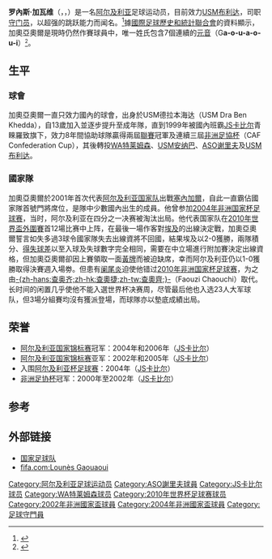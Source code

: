 {{noteta|G1=足球
|T=zh-hans:罗内斯·加瓦维;zh-hk:羅內斯·加奧亞奧爾;zh-tw:羅內斯·加瓦維;
|1=zh-hans:罗内斯·加瓦维;zh-hk:羅內斯·加奧亞奧爾;zh-tw:羅內斯·加瓦維;
|2=zh-hans:加瓦维;zh-hk:加奧亞奧爾;zh-tw:加瓦維;
}}
{{Infobox Football biography 2
|          playername = 罗內斯·加瓦维<br />''Lounès Gaouaoui''
|               image = 
|            fullname = Lounès Gaouaoui
|              height = {{height|m=1.88}}
|            nickname =
|         dateofbirth = {{birth date and age|1977|9|28}}
|         cityofbirth = [[提济乌祖|提济乌祖]]
|      countryofbirth = [[阿尔及利亚|阿尔及利亚]]
|         currentclub = [[USM布利达|USM布利达]]
|          clubnumber = 
|            position = 守门员
|         youthyears1 = 1990–1997
|         youthclubs1 = USM德拉本海达
|              years1 = 1997–1999
|              years2 = 1999–2007
|              years3 = 2007–2008
|              years4 = 2008–2009
|              years5 = 2009–2010
|              years6 = 2010–
|              clubs1 = USM德拉本海达
|              clubs2 = [[JS卡比尔|JS卡比尔]]
|              clubs3 = [[WA特莱姆森|WA特莱姆森]]
|              clubs4 = [[USM安纳巴|USM安纳巴]]
|              clubs5 = [[ASO谢里夫|ASO谢里夫]]
|              clubs6 = [[USM布利达|USM布利达]]
|               caps1 = ?
|               caps2 = 156
|               caps3 = 42
|               caps4 = 26
|               caps5 = 12
|               caps6 = 0
|              goals1 = ?
|              goals2 = 0
|              goals3 = 0
|              goals4 = 0
|              goals5 = 0
|              goals6 = 0
|      nationalyears1 = 2001–2010
|       nationalteam1 = [[阿尔及利亚国家足球队|阿尔及利亚]]
|       nationalcaps1 = 48
|      nationalgoals1 = 0
|            pcupdate = 2010年8月3日 (二) 07:32 (UTC)
|            ntupdate = 2010年8月3日 (二) 07:32 (UTC)
}}

'''罗內斯·加瓦维'''（{{lang-ar|'''الوناس قواوي'''}}，{{lang-fr|'''Lounès Gaouaoui'''}}，{{bd|1977年|9月28日|catIdx=Gaouaoui}}）是一名[[阿尔及利亚|阿尔及利亚]]足球运动员，目前效力[[USM布利达|USM布利达]]，司职[[守门员|守门员]]，以超强的跳跃能力而闻名。<ref>{{cite web |url=http://www.dzfoot.com/joueur.php?joueur_id=214&saison_id=14 |title=存档副本 |accessdate=2009-06-08  |deadurl=yes |archiveurl=https://web.archive.org/web/20090527085113/http://www.dzfoot.com/joueur.php?joueur_id=214&saison_id=14 |archivedate=2009-05-27 }}</ref>據[[國際足球歷史和統計聯合會|國際足球歷史和統計聯合會]]的資料顯示，加奧亞奧爾是現時仍然作賽球員中，唯一姓氏包含7個連續的[[元音|元音]]（G'''a-o-u-a-o-u-i'''）<small><ref>{{cite web |language=en |url=http://news.bbc.co.uk/sport2/hi/football/world_cup_2010/groups_and_teams/team/algeria/lounes_gaouaoui |title=Lounes Gaouaoui |publisher=[[BBC|BBC]] Sport |date= |accessdate=2010-08-03 |deadurl=yes |archiveurl=https://web.archive.org/web/20100628093223/http://news.bbc.co.uk/sport2/hi/football/world_cup_2010/groups_and_teams/team/algeria/lounes_gaouaoui |archivedate=2010-06-28 }}</ref></small>。

== 生平 ==
=== 球會 ===
加奧亞奧爾一直只效力國內的球會，出身於USM德拉本海达（USM Dra Ben Khedda），自13歲加入並逐步提升至成年隊，直到1999年被國內班霸[[JS卡比尔|JS卡比尔]]青睞羅致旗下，效力8年間協助球隊贏得兩屆[[阿尔及利亚国家锦标赛|聯賽]]冠軍及連續三屆[[非洲足協杯|非洲足協杯]]（CAF Confederation Cup），其後轉投[[WA特莱姆森|WA特莱姆森]]、[[USM安纳巴|USM安纳巴]]、[[ASO谢里夫|ASO谢里夫]]及[[USM布利达|USM布利达]]。

=== 國家隊 ===
加奧亞奧爾於2001年首次代表[[阿尔及利亚国家足球队|阿尔及利亚国家队]]出戰[[塞內加爾國家足球隊|塞內加爾]]，自此一直霸佔國家隊首號門將席位，是隊中少數國內出生的成員。他曾参加[[2004年非洲国家杯足球赛|2004年非洲国家杯足球赛]]，当时，阿尔及利亚在四分之一决赛被淘汰出局。他代表国家队在[[2010年世界盃外圍賽_(非洲區)|2010年世界盃外圍賽]]首12場比赛中上阵，在最後一場作客對[[埃及国家足球队|埃及]]的出線決定戰，加奧亞奧爾誓言如失多過3球令國家隊失去出線資將不回國，結果埃及以2-0獲勝，兩隊積分、[[得失球差|得失球差]]以至入球及失球數字完全相同，需要在中立場進行附加賽決定出線資格，但加奧亞奧爾卻因上賽領取一面[[黃牌|黃牌]]而被迫缺席，幸而阿尔及利亚仍以1-0獲勝取得決賽週入場劵。但患有[[阑尾炎|阑尾炎]]迫使他错过[[2010年非洲国家杯足球赛|2010年非洲国家杯足球赛]]，为之由[[法齐·查奥齐|-{zh-hans:查奥齐;zh-hk:查奧捷;zh-tw:查奧齊;}-]]（Faouzi Chaouchi）取代。长时间的闲置几乎使他不能入選世界杯决赛周，尽管最后他也入选23人大军球队，但3場分組賽均沒有獲派登場，而球隊亦以墊底成績出局。

== 荣誉 ==
* [[阿尔及利亚国家锦标赛|阿尔及利亚国家锦标赛]]冠军：2004年和2006年（[[JS卡比尔|JS卡比尔]]）
* [[阿尔及利亚国家锦标赛|阿尔及利亚国家锦标赛]]亚军：2002年和2005年（[[JS卡比尔|JS卡比尔]]）
* 入围[[阿尔及利亚杯足球赛|阿尔及利亚杯足球赛]]：2004年（[[JS卡比尔|JS卡比尔]]）
* [[非洲足协杯|非洲足协杯]]冠军：2000年至2002年（[[JS卡比尔|JS卡比尔]]）
== 参考 ==
{{Reflist}}
== 外部链接 ==
* [http://www.national-football-teams.com/v2/player.php?id=116 国家足球队] {{Wayback|url=http://www.national-football-teams.com/v2/player.php?id=116 |date=20121011053332 }}
* [http://www.fifa.com/worldcup/players/player=185015/profile.html fifa.com:Lounès Gaouaoui] {{Wayback|url=http://www.fifa.com/worldcup/players/player=185015/profile.html |date=20100608152301 }}

{{Navboxes colour
|title=阿尔及利亚参赛名单
|bg=white
|fg=green
|list1=
{{2010年世界杯足球赛阿尔及利亚参赛名单}}
}}

{{DEFAULTSORT: Gaouaoui, Lounès}}
[[Category:阿尔及利亚足球运动员|Category:阿尔及利亚足球运动员]]
[[Category:ASO謝里夫球員|Category:ASO謝里夫球員]]
[[Category:JS卡比尔球员|Category:JS卡比尔球员]]
[[Category:WA特莱姆森球员|Category:WA特莱姆森球员]]
[[Category:2010年世界杯足球赛球员|Category:2010年世界杯足球赛球员]]
[[Category:2002年非洲國家盃球員|Category:2002年非洲國家盃球員]]
[[Category:2004年非洲國家盃球員|Category:2004年非洲國家盃球員]]
[[Category:足球守門員|Category:足球守門員]]
